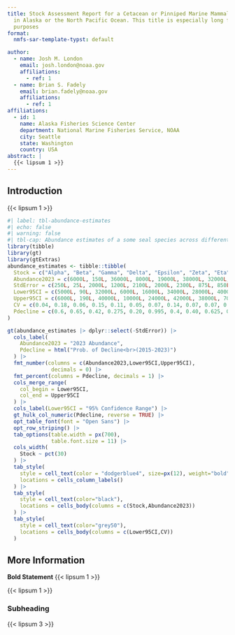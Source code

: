 ```yaml
---
title: Stock Assessment Report for a Cetacean or Pinniped Marine Mammal (_Genus species_) 
  in Alaska or the North Pacific Ocean. This title is especially long for demonstration
  purposes
format:
  nmfs-sar-template-typst: default

author:
  - name: Josh M. London
    email: josh.london@noaa.gov
    affiliations:
      - ref: 1
  - name: Brian S. Fadely
    email: brian.fadely@noaa.gov
    affiliations:
      - ref: 1
affiliations:
  - id: 1
    name: Alaska Fisheries Science Center
    department: National Marine Fisheries Service, NOAA
    city: Seattle
    state: Washington
    country: USA      
abstract: |
  {{< lipsum 1 >}}
---
```


## Introduction

{{< lipsum 1 >}}

```r
#| label: tbl-abundance-estimates
#| echo: false
#| warning: false
#| tbl-cap: Abundance estimates of a some seal species across different stocks
library(tibble)
library(gt)
library(gtExtras)
abundance_estimates <- tibble::tibble(
  Stock = c("Alpha", "Beta", "Gamma", "Delta", "Epsilon", "Zeta", "Eta", "Theta", "Iota", "Kappa", "Lambda", "Omega"),
  Abundance2023 = c(6000L, 150L, 36000L, 8000L, 19000L, 38000L, 32000L, 6000L, 11000L, 12000L, 21000L, 23000L),
  StdError = c(250L, 25L, 2000L, 1200L, 2100L, 2000L, 2300L, 875L, 850L, 850L, 2000L, 2000L),
  Lower95CI = c(5000L, 90L, 32000L, 6000L, 16000L, 34000L, 28000L, 4000L, 10000L, 10000L, 17000L, 20000L),
  Upper95CI = c(6000L, 190L, 40000L, 10000L, 24000L, 42000L, 38000L, 7000L, 13000L, 13000L, 25000L, 29000L),
  CV = c(0.04, 0.18, 0.06, 0.15, 0.11, 0.05, 0.07, 0.14, 0.07, 0.07, 0.09, 0.1),
  Pdecline = c(0.6, 0.65, 0.42, 0.275, 0.20, 0.995, 0.4, 0.40, 0.625, 0.775, 0.65, 0.85)
)

gt(abundance_estimates |> dplyr::select(-StdError)) |> 
  cols_label(
    Abundance2023 = "2023 Abundance",
    Pdecline = html("Prob. of Decline<br>(2015-2023)")
  ) |>
  fmt_number(columns = c(Abundance2023,Lower95CI,Upper95CI),
              decimals = 0) |> 
  fmt_percent(columns = Pdecline, decimals = 1) |> 
  cols_merge_range(
    col_begin = Lower95CI,
    col_end = Upper95CI
  ) |>
  cols_label(Lower95CI = "95% Confidence Range") |> 
  gt_hulk_col_numeric(Pdecline, reverse = TRUE) |> 
  opt_table_font(font = "Open Sans") |> 
  opt_row_striping() |> 
  tab_options(table.width = px(700),
              table.font.size = 11) |> 
  cols_width(
    Stock ~ pct(30)
  ) |> 
  tab_style(
    style = cell_text(color = "dodgerblue4", size=px(12), weight="bold"),
    locations = cells_column_labels()
  ) |> 
  tab_style(
    style = cell_text(color="black"),
    locations = cells_body(columns = c(Stock,Abundance2023))
  ) |> 
  tab_style(
    style = cell_text(color="grey50"),
    locations = cells_body(columns = c(Lower95CI,CV))
  )
```

## More Information

**Bold Statement** {{< lipsum 1 >}}

{{< lipsum 1 >}}

### Subheading

{{< lipsum 3 >}}

